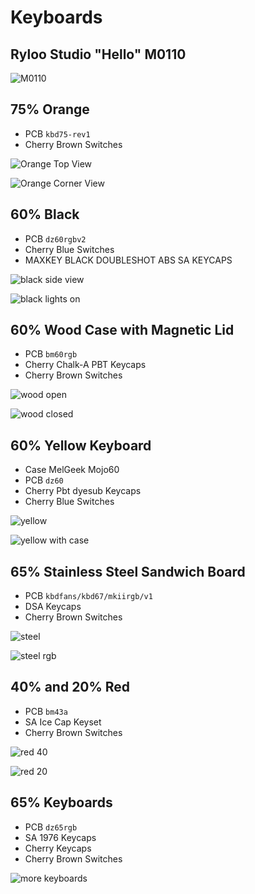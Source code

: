 # Keyboards

## Ryloo Studio "Hello" M0110

![M0110](../images/keyboards/green-m0110.jpg)

## 75% Orange

- PCB `kbd75-rev1`
- Cherry Brown Switches

![Orange Top View](../images/keyboards/orange1.jpg)

![Orange Corner View](../images/keyboards/orange2.jpg)

## 60% Black

- PCB `dz60rgbv2`
- Cherry Blue Switches
- MAXKEY BLACK DOUBLESHOT ABS SA KEYCAPS

![black side view](../images/keyboards/black1.jpg)

![black lights on](../images/keyboards/black2.jpg)

## 60% Wood Case with Magnetic Lid

- PCB `bm60rgb`
- Cherry Chalk-A PBT Keycaps
- Cherry Brown Switches

![wood open](../images/keyboards/wood-open.jpeg)

![wood closed](../images/keyboards/wood-closed.jpeg)

## 60% Yellow Keyboard

- Case MelGeek Mojo60
- PCB `dz60`
- Cherry Pbt dyesub Keycaps
- Cherry Blue Switches

![yellow](../images/keyboards/yellow.jpeg)

![yellow with case](../images/keyboards/yellow-case.jpeg)

## 65% Stainless Steel Sandwich Board

- PCB `kbdfans/kbd67/mkiirgb/v1`
- DSA Keycaps
- Cherry Brown Switches

![steel](../images/keyboards/steel.jpeg)

![steel rgb](../images/keyboards/steel-rgb.jpeg)

## 40% and 20% Red

- PCB `bm43a`
- SA Ice Cap Keyset
- Cherry Brown Switches

![red 40](../images/keyboards/red-40.jpeg)

![red 20](../images/keyboards/red-20.jpeg)

## 65% Keyboards

- PCB `dz65rgb`
- SA 1976 Keycaps
- Cherry Keycaps
- Cherry Brown Switches

![more keyboards](../images/keyboards/1976.jpeg)
